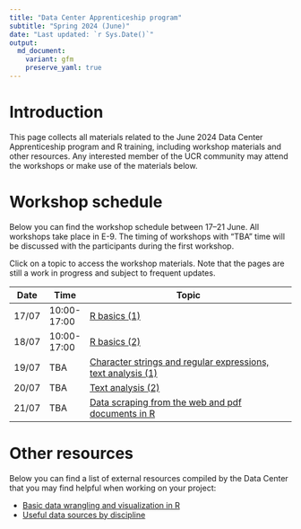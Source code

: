 ```yaml
---
title: "Data Center Apprenticeship program"
subtitle: "Spring 2024 (June)"
date: "Last updated: `r Sys.Date()`"
output:
  md_document:
    variant: gfm
    preserve_yaml: true
---
```


# Introduction

This page collects all materials related to the June 2024 Data Center Apprenticeship program and R training, including workshop materials and other resources.
Any interested member of the UCR community may attend the workshops or make use of the materials below.

# Workshop schedule

Below you can find the workshop schedule between 17--21 June.
All workshops take place in E-9.
The timing of workshops with "TBA" time will be discussed with the participants during the first workshop.

Click on a topic to access the workshop materials.
Note that the pages are still a work in progress and subject to frequent updates.

Date|Time|Topic                                                                      
----|----|---------------------------------------------------------------------
17/07|10:00-17:00|[R basics (1)](basics)
18/07|10:00-17:00|[R basics (2)](basics)
19/07|TBA|[Character strings and regular expressions, text analysis (1)](strings)
20/07|TBA|[Text analysis (2)](text)
21/07|TBA|[Data scraping from the web and pdf documents in R](scraping)

# Other resources

Below you can find a list of external resources compiled by the Data Center that you may find helpful when working on your project:

* [Basic data wrangling and visualization in R](../tutorial/links)
* [Useful data sources by discipline](../tutorial/data)